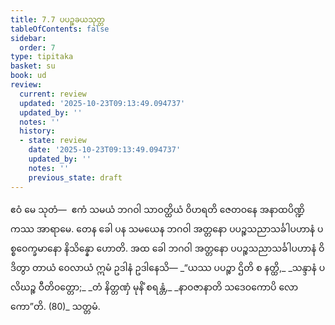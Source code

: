 ```yaml
---
title: 7.7 ပပဉ္စခယသုတ္တ
tableOfContents: false
sidebar:
  order: 7
type: tipitaka
basket: su
book: ud
review:
  current: review
  updated: '2025-10-23T09:13:49.094737'
  updated_by: ''
  notes: ''
  history:
  - state: review
    date: '2025-10-23T09:13:49.094737'
    updated_by: ''
    notes: ''
    previous_state: draft
---
```



<ReviewStatus review={frontmatter.review} showDetails={true} />

<HypothesisAnnotation frontmatter={frontmatter} />

<DynamicBreadcrumb />

<Division number="67" book="ud" e="ch" v="18" p="173">

<Paragraph number="635" book="ud">
ဧဝံ မေ သုတံ—  ဧကံ သမယံ ဘဂဝါ သာဝတ္ထိယံ ဝိဟရတိ ဇေတဝနေ အနာထပိဏ္ဍိကဿ အာရာမေ. တေန ခေါ ပန သမယေန ဘဂဝါ အတ္တနော ပပဉ္စသညာသင်္ခါပဟာနံ ပစ္စဝေက္ခမာနော နိသိန္နော ဟောတိ.
</Paragraph>

<Paragraph number="636" book="ud">
အထ ခေါ ဘဂဝါ အတ္တနော ပပဉ္စသညာသင်္ခါပဟာနံ ဝိဒိတွာ တာယံ ဝေလာယံ ဣမံ ဥဒါနံ ဥဒါနေသိ—
</Paragraph>

<Paragraph number="637" type="verses" book="ud">
_“ယဿ ပပဉ္စာ ဌိတိ စ နတ္ထိ,_  
_သန္ဒာနံ ပလိဃဉ္စ ဝီတိဝတ္တော;_  
_တံ နိတ္တဏှံ မုနိံ စရန္တံ,_  
_နာဝဇာနာတိ သဒေဝကောပိ လောကော”တိ. (80)_  


</Paragraph>
</Division>

<Paragraph number="638" type="center" book="ud">
သတ္တမံ.
</Paragraph>